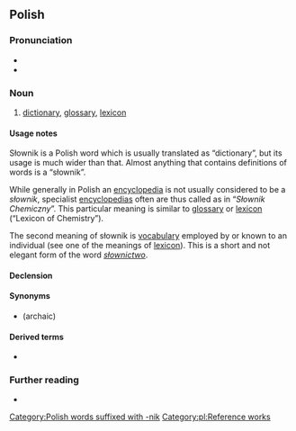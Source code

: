 ==Polish==

===Pronunciation===
* {{pl-IPA}}
* {{audio|pl-słownik.ogg|audio|lang=pl}}

===Noun===
{{pl-noun|m-in}}

# [[dictionary]], [[glossary]], [[lexicon]]
#: {{ux|pl|Wykorzystuję '''słownik''', by sprawdzić definicję słów, których nie znam.|I use the '''dictionary''' to find definitions of words I don't know.}}

====Usage notes====
Słownik is a Polish word which is usually translated as “dictionary”, but its usage is much wider than that. Almost anything that contains definitions of words is a “słownik”.

While generally in Polish an [[encyclopedia]] is not usually considered to be a ''słownik'',
specialist [[encyclopedia]]s often are thus called as in “''Słownik Chemiczny''”. This particular meaning is similar to [[glossary]] or [[lexicon]] (“Lexicon of Chemistry”).

The second meaning of słownik is [[vocabulary]] employed by or known to an individual (see one of the meanings of [[lexicon]]). This is a short and not elegant form of the word ''[[słownictwo]]''.

====Declension====
{{pl-decl-noun
|słownik|słowniki
|słownika|słowników
|słownikowi|słownikom
|słownik|słowniki
|słownikiem|słownikami
|słowniku|słownikach
|słowniku|słowniki
}}

====Synonyms====
* {{l|pl|dykcjonarz}} (archaic)

====Derived terms====
* {{l|pl|słownikowy}}

===Further reading===
* {{R:PWN}}

[[Category:Polish words suffixed with -nik]]
[[Category:pl:Reference works]]